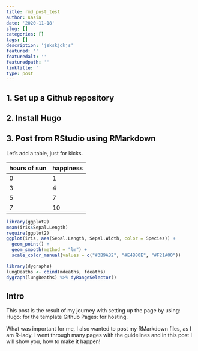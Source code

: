 ```yaml
---
title: rmd_post_test
author: Kasia
date: '2020-11-18'
slug: []
categories: []
tags: []
description: 'jskskjdkjs'
featured: ''
featuredalt: ''
featuredpath: ''
linktitle: ''
type: post
---
```





## 1. Set up a Github repository

## 2. Install Hugo

## 3. Post from RStudio using RMarkdown

Let's add a table, just for kicks.

| hours of sun | happiness |
|---|---|
| 0 | 1 |
| 3 | 4 |
| 5 | 7 |
| 7 | 10 |


```r
library(ggplot2)
mean(iris$Sepal.Length)
require(ggplot2)
ggplot(iris, aes(Sepal.Length, Sepal.Width, color = Species)) +
  geom_point() +
  geom_smooth(method = "lm") + 
  scale_color_manual(values = c("#3B9AB2", "#E4B80E", "#F21A00"))

```

```r
library(dygraphs)
lungDeaths <- cbind(mdeaths, fdeaths)
dygraph(lungDeaths) %>% dyRangeSelector()

```

## Intro

This post is the result of my journey with setting up the page by using:
Hugo: for the template
Github Pages: for hosting.

What was important for me, I also wanted to post my RMarkdown files, as I am R-lady. I went through many pages with the guidelines and in this post I will show you, how to make it happen!
